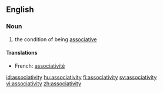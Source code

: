 ==English==

===Noun===
{{wikipedia}}
{{en-noun|associativities}}

# {{algebra}} the condition of being [[associative]]

====Translations====
{{top}}
*French: [[associativité]] {{f}}
{{bottom}}

[[id:associativity]]
[[hu:associativity]]
[[fi:associativity]]
[[sv:associativity]]
[[vi:associativity]]
[[zh:associativity]]
